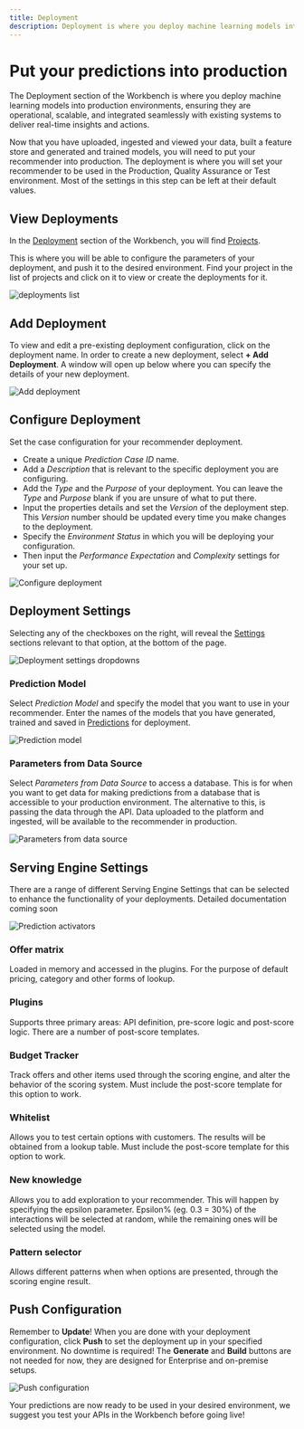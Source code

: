 ```yaml
---
title: Deployment
description: Deployment is where you deploy machine learning models into production environments, ensuring they are operational, scalable, and integrated seamlessly with existing systems to deliver real-time insights and actions.
---
```


# Put your predictions into production 
The Deployment section of the Workbench is where you deploy machine learning models into production environments, ensuring they are operational, scalable, and integrated seamlessly with existing systems to deliver real-time insights and actions.

Now that you have uploaded, ingested and viewed your data, built a feature store and generated and trained models, you will need to put your recommender into production. The deployment is where you will set your recommender to be used in the Production, Quality Assurance or Test environment. 
<Callout type="warning" title="Default settings are good!"> 
Most of the settings in this step can be left at their default values.
</Callout>

## View Deployments
In the <u>Deployment</u> section of the Workbench, you will find <u>Projects</u>. 

This is where you will be able to configure the parameters of your deployment, and push it to the desired environment. 
Find your project in the list of projects and click on it to view or create the deployments for it. 

![deployments list](/images/recommender/6_Deployment/0_deployments.png)

## Add Deployment
To view and edit a pre-existing deployment configuration, click on the deployment name. In order to create a new deployment, select **+ Add Deployment**. 
A window will open up below where you can specify the details of your new deployment.

![Add deployment](/images/recommender/6_Deployment/1_deployments_add.png)

## Configure Deployment
Set the case configuration for your recommender deployment. 
- Create a unique *Prediction Case ID* name. 
- Add a *Description* that is relevant to the specific deployment you are configuring. 
- Add the *Type* and the *Purpose* of your deployment. You can leave the *Type* and *Purpose* blank if you are unsure of what to put there.
- Input the properties details and set the *Version* of the deployment step. This *Version* number should be updated every time you make changes to the deployment. 
- Specify the *Environment Status* in which you will be deploying your configuration. 
- Then input the *Performance Expectation* and *Complexity* settings for your set up.

![Configure deployment](/images/recommender/6_Deployment/2_deployments_details.png)

## Deployment Settings
Selecting any of the checkboxes on the right, will reveal the <u>Settings</u> sections relevant to that option, at the bottom of the page. 

![Deployment settings dropdowns](/images/recommender/6_Deployment/3_deployments_settings.png)

### Prediction Model
Select *Prediction Model* and specify the model that you want to use in your recommender. 
Enter the names of the models that you have generated, trained and saved in <u>Predictions</u> for deployment.

![Prediction model](/images/recommender/6_Deployment/4_deployments_prediction_model.png)

### Parameters from Data Source
Select *Parameters from Data Source* to access a database. 
This is for when you want to get data for making predictions from a database that is accessible to your production environment. The alternative to this, is passing the data through the API. 
Data uploaded to the platform and ingested, will be available to the recommender in production.

![Parameters from data source](/images/recommender/6_Deployment/5_deployments_parameters.png)

## Serving Engine Settings
There are a range of different Serving Engine Settings that can be selected to enhance the functionality of your deployments. 
<Callout type="note" title="Prediction Activators further documentation">
Detailed documentation coming soon
</Callout>

![Prediction activators](/images/recommender/6_Deployment/6_deployments_ses.png)

### Offer matrix
Loaded in memory and accessed in the plugins. For the purpose of default pricing, category and other forms of lookup.
### Plugins
Supports three primary areas: API definition, pre-score logic and post-score logic. There are a number of post-score templates.
### Budget Tracker
Track offers and other items used through the scoring engine, and alter the behavior of the scoring system. Must include the post-score template for this option to work.
### Whitelist 
Allows you to test certain options with customers. The results will be obtained from a lookup table. Must include the post-score template for this option to work.
### New knowledge 
Allows you to add exploration to your recommender. This will happen by specifying the epsilon parameter. Epsilon% (eg. 0.3 = 30%) of the interactions will be selected at random, while the remaining ones will be selected using the model.
### Pattern selector 
Allows different patterns when when options are presented, through the scoring engine result.

## Push Configuration
Remember to **Update**!
When you are done with your deployment configuration, click **Push** to set the deployment up in your specified environment. No downtime is required!
The **Generate** and **Build** buttons are not needed for now, they are designed for Enterprise and on-premise setups.

![Push configuration](/images/recommender/6_Deployment/7_deployments_push.png)

<Callout style="banner" title=""> 
Your predictions are now ready to be used in your desired environment, we suggest you test your APIs in the Workbench before going live!
</Callout>